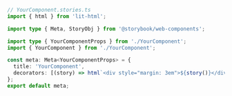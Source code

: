 ```ts
// YourComponent.stories.ts
import { html } from 'lit-html';

import type { Meta, StoryObj } from '@storybook/web-components';

import type { YourComponentProps } from './YourComponent';
import { YourComponent } from './YourComponent';

const meta: Meta<YourComponentProps> = {
  title: 'YourComponent',
  decorators: [(story) => html`<div style="margin: 3em">${story()}</div>`],
};
export default meta;
```
